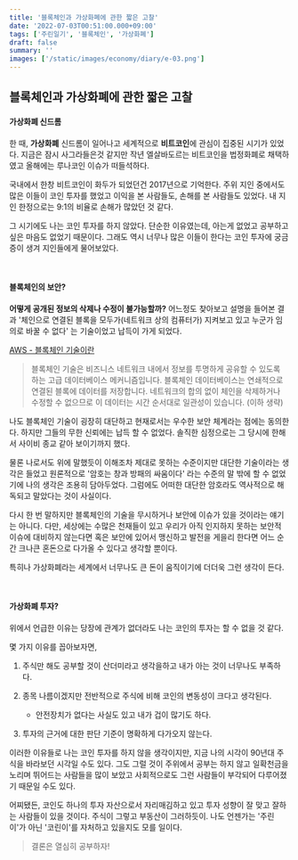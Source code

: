 ```yaml
---
title: '블록체인과 가상화폐에 관한 짧은 고찰'
date: '2022-07-03T00:51:00.000+09:00'
tags: ['주린일기', '블록체인', '가상화폐']
draft: false
summary: ''
images: ['/static/images/economy/diary/e-03.png']
---
```


## 블록체인과 가상화폐에 관한 짧은 고찰

#### 가상화폐 신드롬

한 때, **가상화폐** 신드롬이 일어나고 세계적으로 **비트코인**에 관심이 집중된 시기가 있었다.
지금은 잠시 사그라들은것 같지만 작년 엘살바도르는 비트코인을 법정화폐로 채택하였고 올해에는 루나코인 이슈가 떠들석하다.

국내에서 한창 비트코인이 화두가 되었던건 2017년으로 기억한다.
주위 지인 중에서도 많은 이들이 코인 투자를 했었고 이익을 본 사람들도, 손해를 본 사람들도 있었다.
내 지인 한정으로는 9:1의 비율로 손해가 많았던 것 같다.

그 시기에도 나는 코인 투자를 하지 않았다. 단순한 이유였는데, 아는게 없었고 공부하고 싶은 마음도 없었기 때문이다.
그래도 역시 너무나 많은 이들이 한다는 코인 투자에 궁금증이 생겨 지인들에게 물어보았다.

<br />

#### 블록체인의 보안?

**어떻게 공개된 정보의 삭제나 수정이 불가능할까?**
어느정도 찾아보고 설명을 들어본 결과 '체인으로 연결된 블록을 모두가(네트워크 상의 컴퓨터가) 지켜보고 있고 누군가 임의로 바꿀 수 없다'
는 기술이었고 납득이 가게 되었다.

[AWS - 블록체인 기술이란](https://aws.amazon.com/ko/what-is/blockchain/)

> 블록체인 기술은 비즈니스 네트워크 내에서 정보를 투명하게 공유할 수 있도록 하는 고급 데이터베이스 메커니즘입니다. 블록체인 데이터베이스는 연쇄적으로 연결된 블록에 데이터를 저장합니다. 네트워크의 합의 없이 체인을 삭제하거나 수정할 수 없으므로 이 데이터는 시간 순서대로 일관성이 있습니다. (이하 생략)

나도 블록체인 기술이 굉장히 대단하고 현재로서는 우수한 보안 체계라는 점에는 동의한다.
하지만 그들의 무한 신뢰에는 납득 할 수 없었다. 솔직한 심정으로는 그 당시에 한해서 사이비 종교 같아 보이기까지 했다.

물론 나로서도 위에 말했듯이 이해조차 제대로 못하는 수준이지만 대단한 기술이라는 생각은 들었고
원론적으로 '암호는 창과 방패의 싸움이다' 라는 수준의 말 밖에 할 수 없었기에 나의 생각은 조용히 담아두었다.
그럼에도 어떠한 대단한 암호라도 역사적으로 해독되고 말았다는 것이 사실이다.

다시 한 번 말하지만 블록체인의 기술을 무시하거나 보안에 이슈가 있을 것이라는 얘기는 아니다.
다만, 세상에는 수많은 천재들이 있고 우리가 아직 인지하지 못하는 보안적 이슈에 대비하지 않는다면
혹은 보안에 있어서 맹신하고 발전을 게을리 한다면 어느 순간 크나큰 혼돈으로 다가올 수 있다고 생각할 뿐이다.

특히나 가상화폐라는 세계에서 너무나도 큰 돈이 움직이기에 더더욱 그런 생각이 든다.

<br />

#### 가상화폐 투자?

위에서 언급한 이유는 당장에 관계가 없더라도 나는 코인의 투자는 할 수 없을 것 같다.

몇 가지 이유를 꼽아보자면,

1. 주식만 해도 공부할 것이 산더미라고 생각을하고 내가 아는 것이 너무나도 부족하다.

2. 종목 나름이겠지만 전반적으로 주식에 비해 코인의 변동성이 크다고 생각된다.

    - 안전장치가 없다는 사실도 있고 내가 겁이 많기도 하다.

3. 투자의 근거에 대한 판단 기준이 명확하게 다가오지 않는다.

이러한 이유들로 나는 코인 투자를 하지 않을 생각이지만, 지금 나의 시각이 90년대 주식을 바라보던 시각일 수도 있다.
그도 그럴 것이 주위에서 공부는 하지 않고 일확천금을 노리며 뛰어드는 사람들을 많이 보았고
사회적으로도 그런 사람들이 부각되어 다루어졌기 때문일 수도 있다.

어찌됐든, 코인도 하나의 투자 자산으로서 자리매김하고 있고 투자 성향이 잘 맞고 잘하는 사람들이 있을 것이다.
주식이 그렇고 부동산이 그러하듯이.
나도 언젠가는 '주린이'가 아닌 '코린이'를 자처하고 있을지도 모를 일이다.

> 결론은 열심히 공부하자!
